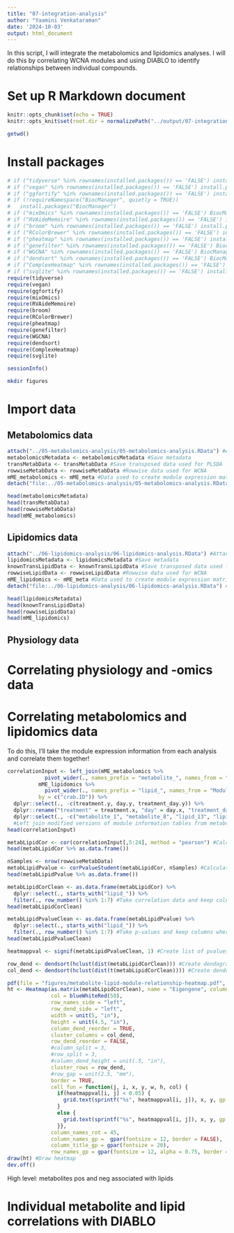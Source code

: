 ```yaml
---
title: "07-integration-analysis"
author: "Yaamini Venkataraman"
date: '2024-10-03'
output: html_document
---
```


In this script, I will integrate the metabolomics and lipidomics analyses. I will do this by correlating WCNA modules and using DIABLO to identify relationships between individual compounds.

# Set up R Markdown document

```r
knitr::opts_chunk$set(echo = TRUE)
knitr::opts_knit$set(root.dir = normalizePath("../output/07-integration-analysis/")) #Set root directory
```

```r
getwd()
```

# Install packages

```r
# if ("tidyverse" %in% rownames(installed.packages()) == 'FALSE') install.packages('tidyverse')
# if ("vegan" %in% rownames(installed.packages()) == 'FALSE') install.packages('vegan')
# if ("ggfortify" %in% rownames(installed.packages()) == 'FALSE') install.packages('ggfortify')
# if (!requireNamespace("BiocManager", quietly = TRUE))
#   install.packages("BiocManager")
# if ("mixOmics" %in% rownames(installed.packages()) == 'FALSE') BiocManager::install("mixOmics")
# if ("RVAideMemoire" %in% rownames(installed.packages()) == 'FALSE') install.packages('RVAideMemoire')
# if ("broom" %in% rownames(installed.packages()) == 'FALSE') install.packages('broom')
# if ("RColorBrewer" %in% rownames(installed.packages()) == 'FALSE') install.packages('RColorBrewer')
# if ("pheatmap" %in% rownames(installed.packages()) == 'FALSE') install.packages('pheatmap')
# if ("genefilter" %in% rownames(installed.packages()) == 'FALSE') BiocManager::install("genefilter")
# if ("WGCNA" %in% rownames(installed.packages()) == 'FALSE') BiocManager::install('WGCNA')
# if ("dendsort" %in% rownames(installed.packages()) == 'FALSE') BiocManager::install('dendsort')
# if ("ComplexHeatmap" %in% rownames(installed.packages()) == 'FALSE') BiocManager::install('ComplexHeatmap')
# if ("svglite" %in% rownames(installed.packages()) == 'FALSE') install.packages("svglite")
require(tidyverse)
require(vegan)
require(ggfortify)
require(mixOmics)
require(RVAideMemoire)
require(broom)
require(RColorBrewer)
require(pheatmap)
require(genefilter)
require(WGCNA)
require(dendsort)
require(ComplexHeatmap)
require(svglite)
```

```r
sessionInfo()
```

```bash
mkdir figures
```

# Import data

## Metabolomics data

```r
attach("../05-metabolomics-analysis/05-metabolomics-analysis.RData") #Attach metabolomics RData
metabolomicsMetadata <- metabolomicsMetadata #Save metadata
transMetabData <- transMetabData #Save transposed data used for PLSDA
rowwiseMetabData <- rowwiseMetabData #Rowwise data used for WCNA
mME_metabolomics <- mME_meta #Data used to create module expression matrix
detach("file:../05-metabolomics-analysis/05-metabolomics-analysis.RData") #Detach metabolomics RData
```

```r
head(metabolomicsMetadata)
head(transMetabData)
head(rowwiseMetabData)
head(mME_metabolomics)
```

## Lipidomics data

```r
attach("../06-lipidomics-analysis/06-lipidomics-analysis.RData") #Attach lipidomics RData
lipidomicsMetadata <- lipidomicsMetadata #Save metadata
knownTransLipidData <- knownTransLipidData #Save transposed data used for PLSDA
rowwiseLipidData <- rowwiseLipidData #Rowwise data used for WCNA
mME_lipidomics <- mME_meta #Data used to create module expression matrix
detach("file:../06-lipidomics-analysis/06-lipidomics-analysis.RData") #Detach lipidomics RData
```

```r
head(lipidomicsMetadata)
head(knownTransLipidData)
head(rowwiseLipidData)
head(mME_lipidomics)
```

## Physiology data

# Correlating physiology and -omics data

# Correlating metabolomics and lipidomics data

To do this, I'll take the module expression information from each analysis and correlate them together!

```r
correlationInput <- left_join(mME_metabolomics %>%
            pivot_wider(., names_prefix = "metabolite_", names_from = "Module", values_from = "value"),
          mME_lipidomics %>%
            pivot_wider(., names_prefix = "lipid_", names_from = "Module", values_from = "value"),
          by = c("crab.ID")) %>%
  dplyr::select(., -c(treatment.y, day.y, treatment_day.y)) %>%
  dplyr::rename("treatment" = treatment.x, "day" = day.x, "treatment_day" = treatment_day.x) %>%
  dplyr::select(., -c("metabolite_1", "metabolite_8", "lipid_13", "lipid_14", "lipid_15"))
  #Left join modified versions of module information tables from metabolomics and lipidomics data. Remove duplicate metadata information and rename columns to match standard naming conventions. Remove columns that were not significantly correlated to a treatment condition.
head(correlationInput)
```

```r
metabLipidCor <- cor(correlationInput[,5:24], method = "pearson") #Calculate Pearson's correlation coefficients
head(metabLipidCor %>% as.data.frame())
```
```r
nSamples <- nrow(rowwiseMetabData)
metabLipidPvalue <- corPvalueStudent(metabLipidCor, nSamples) #Calculate p-values for metabolite-lipid module correlations
head(metabLipidPvalue %>% as.data.frame())
```

```r
metabLipidCorClean <- as.data.frame(metabLipidCor) %>%
  dplyr::select(., starts_with("lipid_")) %>%
  filter(., row_number() %in% 1:7) #Take correlation data and keep columns where metabolite modules and correlated with lipid modules
head(metabLipidCorClean)
```

```r
metabLipidPvalueClean <- as.data.frame(metabLipidPvalue) %>%
  dplyr::select(., starts_with("lipid_")) %>%
  filter(., row_number() %in% 1:7) #Take p-values and keep columns where metabolite modules and correlated with lipid modules
head(metabLipidPvalueClean)
```

```r
heatmappval <- signif(metabLipidPvalueClean, 1) #Create list of pvalues for eigengene correlation with specific traits

row_dend <- dendsort(hclust(dist(metabLipidCorClean))) #Create dendograms for rows
col_dend <- dendsort(hclust(dist(t(metabLipidCorClean)))) #Create dendograms for columns
```

```r
pdf(file = "figures/metabolite-lipid-module-relationship-heatmap.pdf", height = 8.5, width = 8.5)
ht <- Heatmap(as.matrix(metabLipidCorClean), name = "Eigengene", column_title = "Metabolomics-Lipidomics Eigengene Correlation",
              col = blueWhiteRed(50), 
              row_names_side = "left", 
              row_dend_side = "left",
              width = unit(5, "in"), 
              height = unit(4.5, "in"), 
              column_dend_reorder = TRUE, 
              cluster_columns = col_dend,
              row_dend_reorder = FALSE,  
              #column_split = 3, 
              #row_split = 3, 
              #column_dend_height = unit(.5, "in"),
              cluster_rows = row_dend, 
              #row_gap = unit(2.5, "mm"), 
              border = TRUE,
              cell_fun = function(j, i, x, y, w, h, col) {
                if(heatmappval[i, j] < 0.05) {
                  grid.text(sprintf("%s", heatmappval[i, j]), x, y, gp = gpar(fontsize = 10, fontface = "bold"))
                }
                else {
                  grid.text(sprintf("%s", heatmappval[i, j]), x, y, gp = gpar(fontsize = 10, fontface = "plain"))
                }},
              column_names_rot = 45,
              column_names_gp =  gpar(fontsize = 12, border = FALSE),
              column_title_gp = gpar(fontsize = 20),
              row_names_gp = gpar(fontsize = 12, alpha = 0.75, border = FALSE)) #Create a heatmap object
draw(ht) #Draw heatmap
dev.off()
```

High level: metabolites pos and neg associated with lipids


# Individual metabolite and lipid correlations with DIABLO




